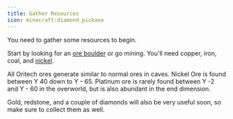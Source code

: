 ```yaml
---
title: Gather Resources
icon: minecraft:diamond_pickaxe
---
```


You need to gather some resources to begin.

Start by looking for an [ore boulder](../resources/ore_boulder) or go mining. You'll need copper, iron, coal, and [nickel](../resources/nickel).

All Oritech ores generate similar to normal ores in caves. Nickel Ore is found between Y 40 down to Y - 65. Platinum ore is rarely found between Y -2 and Y - 60 in the overworld,
but is also abundant in the end dimension.

Gold, redstone, and a couple of diamonds will also be very useful soon, so make sure to collect them as well.

<center>
<ModAsset location="oritech:area/ore_boulder" width={512} />
</center>